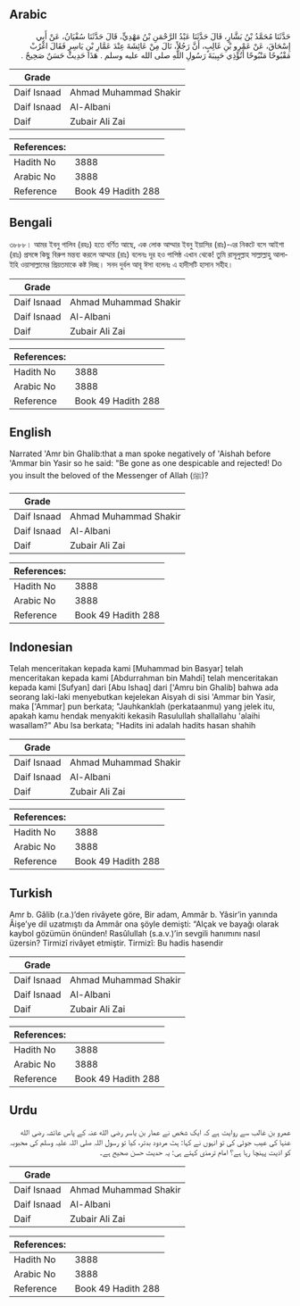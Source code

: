 ## Arabic


<div dir="rtl" lang="ar" style={{fontSize:'larger',backgroundColor:'#f8f9fa',padding:20}}>
حَدَّثَنَا مُحَمَّدُ بْنُ بَشَّارٍ، قَالَ حَدَّثَنَا عَبْدُ الرَّحْمَنِ بْنُ مَهْدِيٍّ، قَالَ حَدَّثَنَا سُفْيَانُ، عَنْ أَبِي إِسْحَاقَ، عَنْ عَمْرِو بْنِ غَالِبٍ، أَنَّ رَجُلاً، نَالَ مِنْ عَائِشَةَ عِنْدَ عَمَّارِ بْنِ يَاسِرٍ فَقَالَ اغْرُبْ مَقْبُوحًا مَنْبُوحًا أَتُؤْذِي حَبِيبَةَ رَسُولِ اللَّهِ صلى الله عليه وسلم ‏.‏ هَذَا حَدِيثٌ حَسَنٌ صَحِيحٌ ‏.‏
</div>
<div style={{backgroundColor:'#f8f9fa',padding:20, marginBottom: 10}}><table> <thead> <tr> <th>Grade</th> <th></th> </tr> </thead> <tbody> <tr><td>Daif Isnaad</td><td>Ahmad Muhammad Shakir</td></tr><tr><td>Daif Isnaad</td><td>Al-Albani</td></tr><tr><td>Daif</td><td>Zubair Ali Zai</td></tr></tbody></table><table> <thead> <tr> <th>References:</th> <th></th> </tr> </thead> <tbody><tr><td>Hadith No</td><td>3888</td></tr><tr><td>Arabic No</td><td>3888</td></tr><tr><td>Reference</td><td>Book 49 Hadith 288</td></tr></tbody></table></div>

## Bengali


<div dir="ltr" lang="bn" style={{fontSize:'larger',backgroundColor:'#f8f9fa',padding:20}}>
৩৮৮৮। আমর ইবনু গালিব (রহঃ) হতে বর্ণিত আছে, এক লোক আম্মার ইবনু ইয়াসির (রাঃ)-এর নিকটে বসে আইশা (রাঃ) প্রসঙ্গে কিছু বিরুপ মন্তব্য করলে আম্মার (রাঃ) বলেনঃ দূর হও পাপিষ্ঠ এখান থেকে! তুমি রাসূলুল্লাহ সাল্লাল্লাহু আলাইহি ওয়াসাল্লামের প্রিয়তমাকে কষ্ট দিচ্ছ। সনদ দুর্বল আবূ ঈসা বলেনঃ এ হাদীসটি হাসান সহীহ।
</div>
<div style={{backgroundColor:'#f8f9fa',padding:20, marginBottom: 10}}><table> <thead> <tr> <th>Grade</th> <th></th> </tr> </thead> <tbody> <tr><td>Daif Isnaad</td><td>Ahmad Muhammad Shakir</td></tr><tr><td>Daif Isnaad</td><td>Al-Albani</td></tr><tr><td>Daif</td><td>Zubair Ali Zai</td></tr></tbody></table><table> <thead> <tr> <th>References:</th> <th></th> </tr> </thead> <tbody><tr><td>Hadith No</td><td>3888</td></tr><tr><td>Arabic No</td><td>3888</td></tr><tr><td>Reference</td><td>Book 49 Hadith 288</td></tr></tbody></table></div>

## English


<div dir="ltr" lang="en" style={{fontSize:'larger',backgroundColor:'#f8f9fa',padding:20}}>
Narrated 'Amr bin Ghalib:that a man spoke negatively of 'Aishah before 'Ammar bin Yasir so he said: "Be gone as one despicable and rejected! Do you insult the beloved of the Messenger of Allah (ﷺ)?
</div>
<div style={{backgroundColor:'#f8f9fa',padding:20, marginBottom: 10}}><table> <thead> <tr> <th>Grade</th> <th></th> </tr> </thead> <tbody> <tr><td>Daif Isnaad</td><td>Ahmad Muhammad Shakir</td></tr><tr><td>Daif Isnaad</td><td>Al-Albani</td></tr><tr><td>Daif</td><td>Zubair Ali Zai</td></tr></tbody></table><table> <thead> <tr> <th>References:</th> <th></th> </tr> </thead> <tbody><tr><td>Hadith No</td><td>3888</td></tr><tr><td>Arabic No</td><td>3888</td></tr><tr><td>Reference</td><td>Book 49 Hadith 288</td></tr></tbody></table></div>

## Indonesian


<div dir="ltr" lang="id" style={{fontSize:'larger',backgroundColor:'#f8f9fa',padding:20}}>
Telah menceritakan kepada kami [Muhammad bin Basyar] telah menceritakan kepada kami [Abdurrahman bin Mahdi] telah menceritakan kepada kami [Sufyan] dari [Abu Ishaq] dari ['Amru bin Ghalib] bahwa ada seorang laki-laki menyebutkan kejelekan Aisyah di sisi 'Ammar bin Yasir, maka ['Ammar] pun berkata; "Jauhkanklah (perkataanmu) yang jelek itu, apakah kamu hendak menyakiti kekasih Rasulullah shallallahu 'alaihi wasallam?" Abu Isa berkata; "Hadits ini adalah hadits hasan shahih
</div>
<div style={{backgroundColor:'#f8f9fa',padding:20, marginBottom: 10}}><table> <thead> <tr> <th>Grade</th> <th></th> </tr> </thead> <tbody> <tr><td>Daif Isnaad</td><td>Ahmad Muhammad Shakir</td></tr><tr><td>Daif Isnaad</td><td>Al-Albani</td></tr><tr><td>Daif</td><td>Zubair Ali Zai</td></tr></tbody></table><table> <thead> <tr> <th>References:</th> <th></th> </tr> </thead> <tbody><tr><td>Hadith No</td><td>3888</td></tr><tr><td>Arabic No</td><td>3888</td></tr><tr><td>Reference</td><td>Book 49 Hadith 288</td></tr></tbody></table></div>

## Turkish


<div dir="ltr" lang="tr" style={{fontSize:'larger',backgroundColor:'#f8f9fa',padding:20}}>
Amr b. Gâlib (r.a.)’den rivâyete göre, Bir adam, Ammâr b. Yâsir’in yanında Âişe’ye dil uzatmıştı da Ammâr ona şöyle demişti: “Alçak ve bayağı olarak kaybol gözümün önünden! Rasûlullah (s.a.v.)’in sevgili hanımını nasıl üzersin? Tirmizî rivâyet etmiştir. Tirmizî: Bu hadis hasendir
</div>
<div style={{backgroundColor:'#f8f9fa',padding:20, marginBottom: 10}}><table> <thead> <tr> <th>Grade</th> <th></th> </tr> </thead> <tbody> <tr><td>Daif Isnaad</td><td>Ahmad Muhammad Shakir</td></tr><tr><td>Daif Isnaad</td><td>Al-Albani</td></tr><tr><td>Daif</td><td>Zubair Ali Zai</td></tr></tbody></table><table> <thead> <tr> <th>References:</th> <th></th> </tr> </thead> <tbody><tr><td>Hadith No</td><td>3888</td></tr><tr><td>Arabic No</td><td>3888</td></tr><tr><td>Reference</td><td>Book 49 Hadith 288</td></tr></tbody></table></div>

## Urdu


<div dir="rtl" lang="ur" style={{fontSize:'larger',backgroundColor:'#f8f9fa',padding:20}}>
عمرو بن غالب سے روایت ہے کہ ایک شخص نے عمار بن یاسر رضی الله عنہ کے پاس عائشہ رضی الله عنہا کی عیب جوئی کی تو انہوں نے کہا: ہٹ مردود بدتر، کیا تو رسول اللہ صلی اللہ علیہ وسلم کی محبوبہ کو اذیت پہنچا رہا ہے؟ امام ترمذی کہتے ہی: یہ حدیث حسن صحیح ہے۔
</div>
<div style={{backgroundColor:'#f8f9fa',padding:20, marginBottom: 10}}><table> <thead> <tr> <th>Grade</th> <th></th> </tr> </thead> <tbody> <tr><td>Daif Isnaad</td><td>Ahmad Muhammad Shakir</td></tr><tr><td>Daif Isnaad</td><td>Al-Albani</td></tr><tr><td>Daif</td><td>Zubair Ali Zai</td></tr></tbody></table><table> <thead> <tr> <th>References:</th> <th></th> </tr> </thead> <tbody><tr><td>Hadith No</td><td>3888</td></tr><tr><td>Arabic No</td><td>3888</td></tr><tr><td>Reference</td><td>Book 49 Hadith 288</td></tr></tbody></table></div>